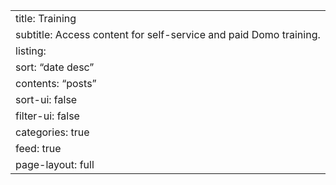---
title: Training
subtitle: Access content for self-service and paid Domo training.
listing:
    sort: "date desc"
    contents: "posts"
    sort-ui: false
    filter-ui: false
    categories: true
    feed: true
page-layout: full
---